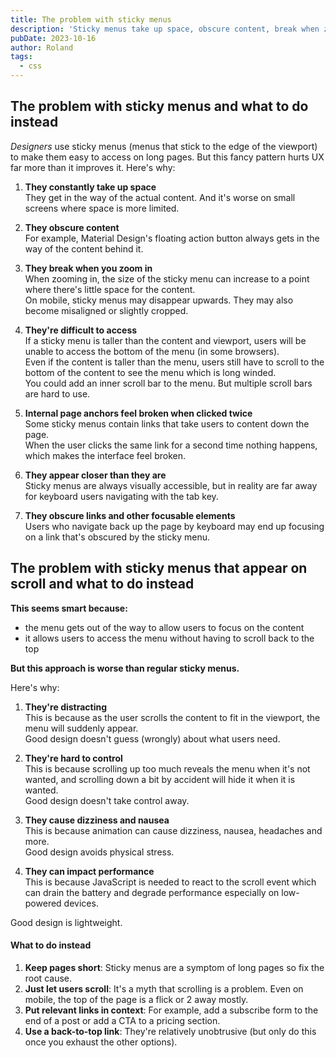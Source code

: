```yaml
---
title: The problem with sticky menus
description: 'Sticky menus take up space, obscure content, break when zoomed, and are hard to control. Instead, shorten pages, use back-to-top links, and place links in context.'
pubDate: 2023-10-16
author: Roland
tags:
  - css
---
```



## The problem with sticky menus and what to do instead

_Designers_ use sticky menus (menus that stick to the edge of the viewport) to make them easy to access on long pages. But this fancy pattern hurts UX far more than it improves it.
Here's why:

1. **They constantly take up space**  
They get in the way of the actual content. And it's worse on small screens where space is more limited.

2. **They obscure content**  
For example, Material Design's floating action button always gets in the way of the content behind it.

3. **They break when you zoom in**  
When zooming in, the size of the sticky menu can increase to a point where there's little space for the content.  
On mobile, sticky menus may disappear upwards. They may also become misaligned or slightly cropped.

4. **They're difficult to access**  
If a sticky menu is taller than the content and viewport, users will be unable to access the bottom of the menu (in some browsers).  
Even if the content is taller than the menu, users still have to scroll to the bottom of the content to see the menu which is long winded.  
You could add an inner scroll bar to the menu. But <Link as='a' href="https://baymard.com/blog/inline-scroll-areas" target="blank">multiple scroll bars are hard to use</Link>.

5. **Internal page anchors feel broken when clicked twice**  
Some sticky menus contain links that take users to content down the page.  
When the user clicks the same link for a second time nothing happens, which makes the interface feel broken.

6. **They appear closer than they are**  
Sticky menus are always visually accessible, but in reality are far away for keyboard users navigating with the tab key.

7. **They obscure links and other focusable elements**  
Users who navigate back up the page by keyboard may end up focusing on a link that's obscured by the sticky menu.

## The problem with sticky menus that appear on scroll and what to do instead

**This seems smart because:**

- the menu gets out of the way to allow users to focus on the content
- it allows users to access the menu without having to scroll back to the top

**But this approach is worse than regular sticky menus.**

Here's why:

1. **They're distracting**  
This is because as the user scrolls the content to fit in the viewport, the menu will suddenly appear.  
Good design doesn't guess (wrongly) about what users need.

2. **They're hard to control**  
This is because scrolling up too much reveals the menu when it's not wanted, and scrolling down a bit by accident will hide it when it is wanted.  
Good design doesn't take control away.

3. **They cause dizziness and nausea**  
This is because <Link as='a' href="https://alistapart.com/article/designing-safer-web-animation-for-motion-sensitivity/" target="blank">animation can cause dizziness, nausea, headaches and more</Link>.  
Good design avoids physical stress.

4. **They can impact performance**  
This is because JavaScript is needed to react to the scroll event which can drain the battery and degrade performance especially on low-powered devices.

Good design is lightweight.

#### What to do instead

1. **Keep pages short**: Sticky menus are a symptom of long pages so fix the root cause.
2. **Just let users scroll**: It's a myth that scrolling is a problem. Even on mobile, the top of the page is a flick or 2 away mostly.
3. **Put relevant links in context**: For example, add a subscribe form to the end of a post or add a CTA to a pricing section.
4. **Use a back-to-top link**: They're relatively unobtrusive (but only do this once you exhaust the other options).